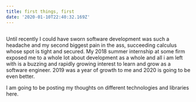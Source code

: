 ```yaml
---
title: first things, first
date: '2020-01-10T22:40:32.169Z'
---
```



<div>
  <Image imageName="image1"/> 
 
 <p>
   Until recently I could have sworn software development was  such a headache and my second biggest pain in the ass, succeeding calculus whose spot is tight and secured. 
   My 2018 summer internship at some firm exposed me to a whole lot about development as a whole and all i am left with is a buzzing and rapidly growing interest to learn and grow as a software engineer. 
   2019 was a year of growth to me and 2020 is going to be even better.
 </p>
 <p>
  I am going to be posting my thoughts on different technologies and libraries here. 
 </p>
</div>